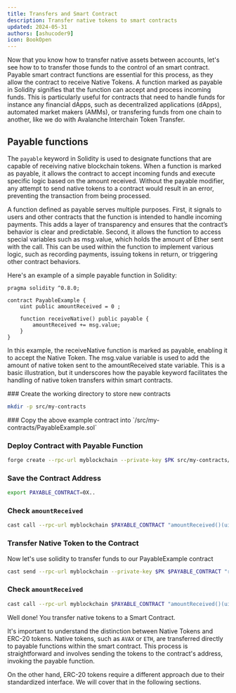 ```yaml
---
title: Transfers and Smart Contract
description: Transfer native tokens to smart contracts
updated: 2024-05-31
authors: [ashucoder9]
icon: BookOpen
---
```



Now that you know how to transfer native assets between accounts, let's see how to to transfer those funds to the control of an smart contract. Payable smart contract functions are essential for this process, as they allow the contract to receive Native Tokens. A function marked as payable in Solidity signifies that the function can accept and process incoming funds. This is particularly useful for contracts that need to handle funds for instance any financial dApps, such as decentralized applications (dApps), automated market makers (AMMs), or transfering funds from one chain to another, like we do with Avalanche Interchain Token Transfer. 

## Payable functions

The `payable` keyword in Solidity is used to designate functions that are capable of receiving native blockchain tokens. When a function is marked as payable, it allows the contract to accept incoming funds and execute specific logic based on the amount received. Without the payable modifier, any attempt to send native tokens to a contract would result in an error, preventing the transaction from being processed.

A function defined as payable serves multiple purposes. First, it signals to users and other contracts that the function is intended to handle incoming payments. This adds a layer of transparency and ensures that the contract’s behavior is clear and predictable. Second, it allows the function to access special variables such as msg.value, which holds the amount of Ether sent with the call. This can be used within the function to implement various logic, such as recording payments, issuing tokens in return, or triggering other contract behaviors.

Here's an example of a simple payable function in Solidity:

```solidity 
pragma solidity ^0.8.0;

contract PayableExample {
    uint public amountReceived = 0 ;

    function receiveNative() public payable {
        amountReceived += msg.value;
    }
}
```
In this example, the receiveNative function is marked as payable, enabling it to accept the Native Token. The msg.value variable is used to add the amount of native token sent to the amountReceived state variable. This is a basic illustration, but it underscores how the payable keyword facilitates the handling of native token transfers within smart contracts.

<Steps>

<Step>
### Create the working directory to store new contracts

```bash
mkdir -p src/my-contracts
```
</Step>

<Step>
### Copy the above example contract into `/src/my-contracts/PayableExample.sol`
</Step>

<Step>

### Deploy Contract with Payable Function

```bash
forge create --rpc-url myblockchain --private-key $PK src/my-contracts/PayableExample.sol:PayableExample
```

</Step>
<Step>

### Save the Contract Address

```bash
export PAYABLE_CONTRACT=0X..

```

</Step>
<Step>

### Check `amountReceived`

```bash
cast call --rpc-url myblockchain $PAYABLE_CONTRACT "amountReceived()(uint)"
```

</Step>
<Step>

### Transfer Native Token to the Contract

Now let's use solidity to transfer funds to our PayableExample contract

```bash
cast send --rpc-url myblockchain --private-key $PK $PAYABLE_CONTRACT "receiveNative()" --value 100000
```

</Step>
<Step>

### Check `amountReceived`
```bash
cast call --rpc-url myblockchain $PAYABLE_CONTRACT "amountReceived()(uint)"
```

</Step>
</Steps>

Well done! You transfer native tokens to a Smart Contract.

It's important to understand the distinction between Native Tokens and ERC-20 tokens. Native tokens, such as `AVAX` or `ETH`, are transferred directly to payable functions within the smart contract. This process is straightforward and involves sending the tokens to the contract's address, invoking the payable function. 

On the other hand, ERC-20 tokens require a different approach due to their standardized interface. We will cover that in the following sections.
